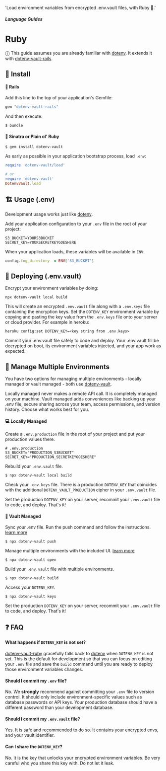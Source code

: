   'Load environment variables from encrypted .env.vault files, with Ruby 💎.'

##### Language Guides
# Ruby

ⓘ This guide assumes you are already familiar with <a href="https://github.com/bkeepers/dotenv">dotenv</a>. It extends it with <a href="https://github.com/dotenv-org/dotenv-vault-ruby">dotenv-vault-rails</a>.

## 🌱 Install

#### 🚂 Rails

Add this line to the top of your application's Gemfile:

```ruby
gem "dotenv-vault-rails"
```

And then execute:

```
$ bundle
```

#### 💎 Sinatra or Plain ol' Ruby

```
$ gem install dotenv-vault
```

As early as possible in your application bootstrap process, load `.env`:

```ruby
require 'dotenv-vault/load'

# or
require 'dotenv-vault'
DotenvVault.load
```

## 🏗️ Usage (.env)

Development usage works just like [dotenv](https://github.com/bkeepers/dotenv).

Add your application configuration to your `.env` file in the root of your project:

```shell
S3_BUCKET=YOURS3BUCKET
SECRET_KEY=YOURSECRETKEYGOESHERE
```

When your application loads, these variables will be available in `ENV`:

```ruby
config.fog_directory  = ENV['S3_BUCKET']
```

## 🚀 Deploying (.env.vault)

Encrypt your environment variables by doing:

```shell
npx dotenv-vault local build
```

This will create an encrypted `.env.vault` file along with a `.env.keys` file containing the encryption keys. Set the `DOTENV_KEY` environment variable by copying and pasting the key value from the `.env.keys` file onto your server or cloud provider. For example in heroku:

```shell
heroku config:set DOTENV_KEY=<key string from .env.keys>
```

Commit your .env.vault file safely to code and deploy. Your .env.vault fill be decrypted on boot, its environment variables injected, and your app work as expected.

## 🌴 Manage Multiple Environments

You have two options for managing multiple environments - locally managed or vault managed - both use <a href="https://github.com/dotenv-org/dotenv-vault">dotenv-vault</a>.

Locally managed never makes a remote API call. It is completely managed on your machine. Vault managed adds conveniences like backing up your .env file, secure sharing across your team, access permissions, and version history. Choose what works best for you.

#### 💻 Locally Managed

Create a `.env.production` file in the root of your project and put your production values there.

```
# .env.production
S3_BUCKET="PRODUCTION_S3BUCKET"
SECRET_KEY="PRODUCTION_SECRETKEYGOESHERE"
```

Rebuild your `.env.vault` file.

```
$ npx dotenv-vault local build
```

Check your `.env.keys` file. There is a production `DOTENV_KEY` that coincides with the additional `DOTENV_VAULT_PRODUCTION` cipher in your `.env.vault` file.

Set the production `DOTENV_KEY` on your server, recommit your `.env.vault` file to code, and deploy. That's it!

#### 🔐 Vault Managed

Sync your .env file. Run the push command and follow the instructions. [learn more](/docs/sync/quickstart)

```
$ npx dotenv-vault push
```

Manage multiple environments with the included UI. [learn more](/docs/tutorials/environments)

```
$ npx dotenv-vault open
```

Build your `.env.vault` file with multiple environments.

```
$ npx dotenv-vault build
```

Access your `DOTENV_KEY`.

```
$ npx dotenv-vault keys
```

Set the production `DOTENV_KEY` on your server, recommit your `.env.vault` file to code, and deploy. That's it!

## ❓ FAQ

#### What happens if `DOTENV_KEY` is not set?

[dotenv-vault-ruby](https://github.com/dotenv-org/dotenv-vault-ruby) gracefully falls back to [dotenv](https://github.com/bkeepers/dotenv) when `DOTENV_KEY` is not set. This is the default for development so that you can focus on editing your `.env` file and save the `build` command until you are ready to deploy those environment variables changes.

#### Should I commit my `.env` file?

No. We **strongly** recommend against committing your `.env` file to version control. It should only include environment-specific values such as database passwords or API keys. Your production database should have a different password than your development database.

#### Should I commit my `.env.vault` file?

Yes. It is safe and recommended to do so. It contains your encrypted envs, and your vault identifier.

#### Can I share the `DOTENV_KEY`?

No. It is the key that unlocks your encrypted environment variables. Be very careful who you share this key with. Do not let it leak.

